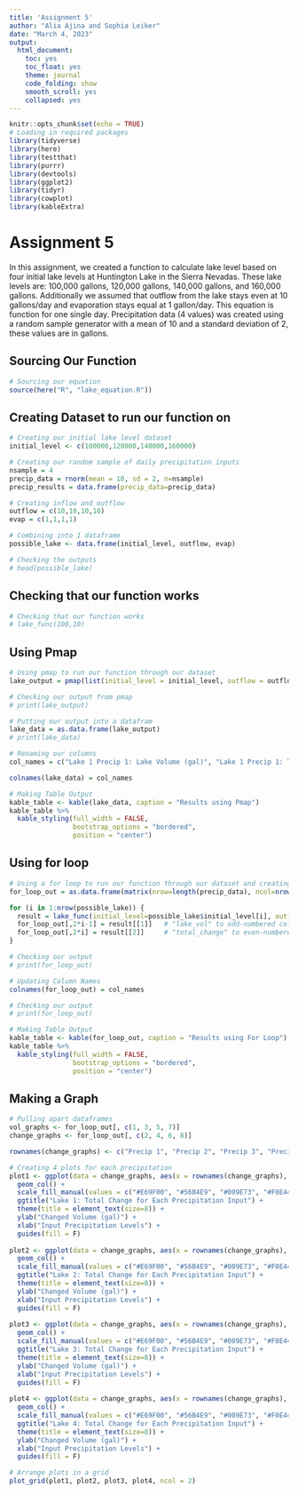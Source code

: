 ```yaml
---
title: 'Assignment 5'
author: "Alia Ajina and Sophia Leiker"
date: "March 4, 2023"
output:
  html_document:
    toc: yes
    toc_float: yes
    theme: journal
    code_folding: show
    smooth_scroll: yes
    collapsed: yes
---
```


```r
knitr::opts_chunk$set(echo = TRUE)
# Loading in required packages
library(tidyverse)
library(here)
library(testthat)
library(purrr)
library(devtools)
library(ggplot2)
library(tidyr)
library(cowplot)
library(kableExtra)
```

# Assignment 5
In this assignment, we created a function to calculate lake level based on four initial lake levels at Huntington Lake in the Sierra Nevadas. These lake levels are: 100,000 gallons, 120,000 gallons, 140,000 gallons, and 160,000 gallons. Additionally we assumed that outflow from the lake stays even at 10 gallons/day and evaporation stays equal at 1 gallon/day. This equation is function for one single day. Precipitation data (4 values) was created using a random sample generator with a mean of 10 and a standard deviation of 2, these values are in gallons.

## Sourcing Our Function
```r
# Sourcing our equation
source(here("R", "lake_equation.R"))
```

## Creating Dataset to run our function on
```r
# Creating our initial lake level dataset
initial_level <- c(100000,120000,140000,160000)

# Creating our random sample of daily precipitation inputs
nsample = 4
precip_data = rnorm(mean = 10, sd = 2, n=nsample)
precip_results = data.frame(precip_data=precip_data)

# Creating inflow and outflow 
outflow = c(10,10,10,10)
evap = c(1,1,1,1)

# Combining into 1 dataframe
possible_lake <- data.frame(initial_level, outflow, evap)

# Checking the outputs
# head(possible_lake)
```

## Checking that our function works
```r

# Checking that our function works
# lake_func(100,10)

```


## Using Pmap
```r

# Using pmap to run our function through our dataset
lake_output = pmap(list(initial_level = initial_level, outflow = outflow, evap = evap), lake_func, precip_data = precip_data)

# Checking our output from pmap
# print(lake_output)

# Putting our output into a datafram
lake_data = as.data.frame(lake_output)
# print(lake_data)

# Renaming our columns
col_names = c("Lake 1 Precip 1: Lake Volume (gal)", "Lake 1 Precip 1: Total Change (gal)", "Lake 2 Precip 2: Lake Volume (gal)", "Lake 2 Precip 2: Total Change (gal)", "Lake 3 Precip 3: Lake Volume (gal)", "Lake 3 Precip 3: Total Change (gal)", "Lake 4 Precip 4: Lake Volume (gal)", "Lake 4 Precip 4: Total Change (gal)")

colnames(lake_data) = col_names

# Making Table Output
kable_table <- kable(lake_data, caption = "Results using Pmap")
kable_table %>% 
  kable_styling(full_width = FALSE, 
                bootstrap_options = "bordered",
                position = "center")

```

## Using for loop
```r

# Using a for loop to run our function through our dataset and creating a dataframe
for_loop_out = as.data.frame(matrix(nrow=length(precip_data), ncol=nrow(possible_lake)))

for (i in 1:nrow(possible_lake)) {
  result = lake_func(initial_level=possible_lake$initial_level[i], outflow = possible_lake$outflow[i],evap = possible_lake$evap[i], precip_data = precip_data)
  for_loop_out[,2*i-1] = result[[1]]   # "lake_vol" to odd-numbered columns
  for_loop_out[,2*i] = result[[2]]     # "total_change" to even-numbered columns
}

# Checking our output
# print(for_loop_out)

# Updating Column Names
colnames(for_loop_out) = col_names

# Checking our output
# print(for_loop_out)

# Making Table Output
kable_table <- kable(for_loop_out, caption = "Results using For Loop")
kable_table %>% 
  kable_styling(full_width = FALSE, 
                bootstrap_options = "bordered",
                position = "center")
```

## Making a Graph
```r
# Pulling apart dataframes
vol_graphs <- for_loop_out[, c(1, 3, 5, 7)]
change_graphs <- for_loop_out[, c(2, 4, 6, 8)]

rownames(change_graphs) <- c("Precip 1", "Precip 2", "Precip 3", "Precip 4")

# Creating 4 plots for each precipitation
plot1 <- ggplot(data = change_graphs, aes(x = rownames(change_graphs), y = change_graphs[, 1], fill = rownames(change_graphs))) +
  geom_col() +
  scale_fill_manual(values = c("#E69F00", "#56B4E9", "#009E73", "#F0E442")) +
  ggtitle("Lake 1: Total Change for Each Precipitation Input") + 
  theme(title = element_text(size=8)) +
  ylab("Changed Volume (gal)") +
  xlab("Input Precipitation Levels") +
  guides(fill = F)
  
plot2 <- ggplot(data = change_graphs, aes(x = rownames(change_graphs), y = change_graphs[, 2], fill = rownames(change_graphs))) +
  geom_col() +
  scale_fill_manual(values = c("#E69F00", "#56B4E9", "#009E73", "#F0E442")) +
  ggtitle("Lake 2: Total Change for Each Precipitation Input") + 
  theme(title = element_text(size=8)) +
  ylab("Changed Volume (gal)") +
  xlab("Input Precipitation Levels") +
  guides(fill = F)
  
plot3 <- ggplot(data = change_graphs, aes(x = rownames(change_graphs), y = change_graphs[, 3], fill = rownames(change_graphs))) +
  geom_col() +
  scale_fill_manual(values = c("#E69F00", "#56B4E9", "#009E73", "#F0E442")) +
  ggtitle("Lake 3: Total Change for Each Precipitation Input") + 
  theme(title = element_text(size=8)) +
  ylab("Changed Volume (gal)") +
  xlab("Input Precipitation Levels") +
  guides(fill = F)
  
plot4 <- ggplot(data = change_graphs, aes(x = rownames(change_graphs), y = change_graphs[, 4], fill = rownames(change_graphs))) +
  geom_col() +
  scale_fill_manual(values = c("#E69F00", "#56B4E9", "#009E73", "#F0E442")) +
  ggtitle("Lake 4: Total Change for Each Precipitation Input") + 
  theme(title = element_text(size=8)) +
  ylab("Changed Volume (gal)") +
  xlab("Input Precipitation Levels") +
  guides(fill = F)

# Arrange plots in a grid
plot_grid(plot1, plot2, plot3, plot4, ncol = 2)

```


